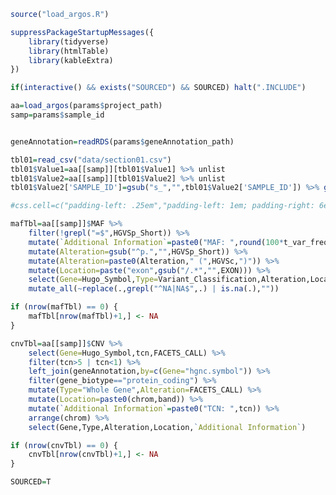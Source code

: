 ```r



source("load_argos.R")

suppressPackageStartupMessages({
    library(tidyverse)
    library(htmlTable)
    library(kableExtra)
})

if(interactive() && exists("SOURCED") && SOURCED) halt(".INCLUDE")

aa=load_argos(params$project_path)
samp=params$sample_id


geneAnnotation=readRDS(params$geneAnnotation_path)

tbl01=read_csv("data/section01.csv")
tbl01$Value1=aa[[samp]][tbl01$Value1] %>% unlist
tbl01$Value2=aa[[samp]][tbl01$Value2] %>% unlist
tbl01$Value2['SAMPLE_ID']=gsub("s_","",tbl01$Value2['SAMPLE_ID']) %>% gsub("_","-",.)

#css.cell=c("padding-left: .25em","padding-left: 1em; padding-right: 6em;","padding-left: .25em;","padding-left: 1em;")

mafTbl=aa[[samp]]$MAF %>%
    filter(!grepl("=$",HGVSp_Short)) %>%
    mutate(`Additional Information`=paste0("MAF: ",round(100*t_var_freq,1),"%")) %>%
    mutate(Alteration=gsub("^p.","",HGVSp_Short)) %>%
    mutate(Alteration=paste0(Alteration," (",HGVSc,")")) %>%
    mutate(Location=paste("exon",gsub("/.*","",EXON))) %>%
    select(Gene=Hugo_Symbol,Type=Variant_Classification,Alteration,Location,`Additional Information`) %>%
    mutate_all(~replace(.,grepl("^NA|NA$",.) | is.na(.),""))

if (nrow(mafTbl) == 0) {
    mafTbl[nrow(mafTbl)+1,] <- NA
}

cnvTbl=aa[[samp]]$CNV %>%
    select(Gene=Hugo_Symbol,tcn,FACETS_CALL) %>%
    filter(tcn>5 | tcn<1) %>%
    left_join(geneAnnotation,by=c(Gene="hgnc.symbol")) %>%
    filter(gene_biotype=="protein_coding") %>%
    mutate(Type="Whole Gene",Alteration=FACETS_CALL) %>%
    mutate(Location=paste0(chrom,band)) %>%
    mutate(`Additional Information`=paste0("TCN: ",tcn)) %>%
    arrange(chrom) %>%
    select(Gene,Type,Alteration,Location,`Additional Information`)

if (nrow(cnvTbl) == 0) {
    cnvTbl[nrow(cnvTbl)+1,] <- NA
}

SOURCED=T
```